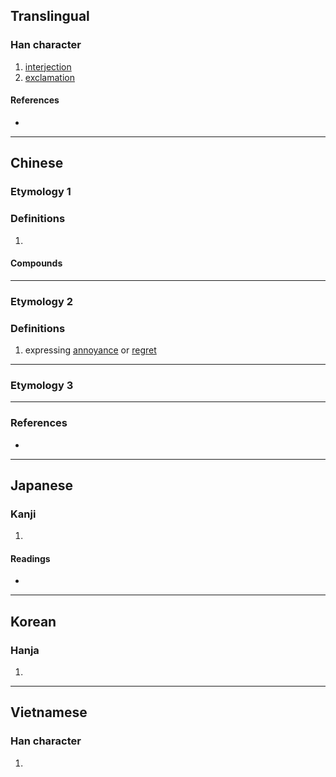{{also|嗳}}
{{character info/new}}
==Translingual==

===Han character===
{{Han char|rn=30|rad=口|as=13|sn=16|four=62047|canj=RBBE|ids=⿰口愛}}

# [[interjection]]
# [[exclamation]]

====References====
* {{Han ref|kx=0210.220|dkj=04394|dj=0433.100|hdz=10693.040|uh=566F|ud=22127|bh=BEBC|bd=48828}}

----

==Chinese==
{{zh-forms|s=嗳}}

===Etymology 1===
{{zh-pron
|m=ǎi
|c=aai1,ngoi3,ngoi2,oi2,oi3
|h=pfs=ôi
|cat=
}}
{{zh-attn-split}}

===Definitions===
{{zh-hanzi}}

# {{rfdef|zh}}

====Compounds====
{{zh-der|噴雲噯霧|噯呀|噯唷|噯喲|噯氣|噯喲喲}}

----

===Etymology 2===
{{zh-pron
|m=ài
}}

===Definitions===
# {{lb|zh|interjection}} expressing [[annoyance]] or [[regret]]

----

===Etymology 3===
{{zh-see|哎|v}}

----

===References===
* {{R:yue:mfccd}}

----

==Japanese==

===Kanji===
{{ja-kanji|grade=|rs=口13}}

# {{defn|lang=ja|sort=口13}}

====Readings====
* {{ja-readings
|goon=あい
|kanon=あい
|on=がい
|kun=あつかい, いき, おくび
}}

----

==Korean==

===Hanja===
{{ko-hanja|hangeul=애|rv=ae|mr=ae}}

# {{defn|lang=ko|sort=口13}}

----

==Vietnamese==

===Han character===
{{vi-hantu|[[áy]]|rs=口13}}

# {{defn|lang=vi|sort=口13}}
